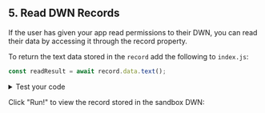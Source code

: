 ## 5. Read DWN Records

If the user has given your app read permissions to their DWN, you can read their data by accessing it through the record property.


To return the text data stored in the `record` add the following to `index.js`:
```js
const readResult = await record.data.text();
```

<details>
<summary>Test your code</summary>
<p>
To see the record that was read from the DWN, add the following to <code>index.js</code>:

```js
console.log('Read result: ', readResult);
```

The output will resemble:

```js
Read result: Hello Web5
```

</p>
</details>

Click "Run!" to view the record stored in the sandbox DWN: